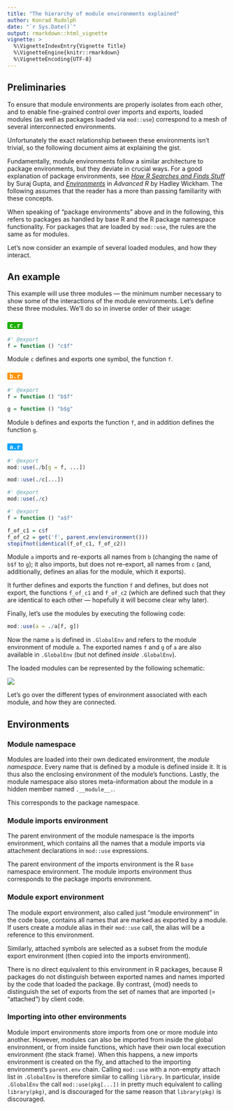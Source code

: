 ```yaml
---
title: "The hierarchy of module environments explained"
author: Konrad Rudolph
date: "`r Sys.Date()`"
output: rmarkdown::html_vignette
vignette: >
  %\VignetteIndexEntry{Vignette Title}
  %\VignetteEngine{knitr::rmarkdown}
  %\VignetteEncoding{UTF-8}
---
```


## Preliminaries

To ensure that module environments are properly isolates from each other, and to
enable fine-grained control over imports and exports, loaded modules (as well as
packages loaded via `mod::use`) correspond to a mesh of several interconnected
environments.

Unfortunately the exact relationship between these environments isn’t trivial,
so the following document aims at explaining the gist.

Fundamentally, module environments follow a similar architecture to package
environments, but they deviate in crucial ways. For a good explanation of
package environments, see [*How R Searches and Finds Stuff*](http://blog.obeautifulcode.com/R/How-R-Searches-And-Finds-Stuff/)
by Suraj Gupta, and [*Environments*](http://adv-r.had.co.nz/Environments.html)
in *Advanced R* by Hadley Wickham. The following assumes that the reader has a
more than passing familiarity with these concepts.

When speaking of “package environments” above and in the following, this refers
to packages as handled by base R and the R package namespace functionality. For
packages that are loaded by `mod::use`, the rules are the same as for modules.

Let’s now consider an example of several loaded modules, and how they interact.

## An example

This example will use three modules — the minimum number necessary to show some
of the interactions of the module environments. Let’s define these three
modules. We’ll do so in inverse order of their usage:

### <code><span style="background: #1DB100; color: white; padding: 0 5px; border-radius: 2px;">c.r</span></code>

```r
#' @export
f = function () "c$f"
```

Module `c` defines and exports one symbol, the function `f`.

### <code><span style="background: #FF9300; color: white; padding: 0 5px; border-radius: 2px;">b.r</span></code>

```r
#' @export
f = function () "b$f"

g = function () "b$g"
```

Module `b` defines and exports the function `f`, and in addition defines the
function `g`.

### <code><span style="background: #00A2FF; color: white; padding: 0 5px; border-radius: 2px;">a.r</span></code>

```r
#' @export
mod::use(./b[g = f, ...])

mod::use(./c[...])

#' @export
mod::use(./c)

#' @export
f = function () "a$f"

f_of_c1 = c$f
f_of_c2 = get('f', parent.env(environment()))
stopifnot(identical(f_of_c1, f_of_c2))
```

Module `a` imports and re-exports all names from `b` (changing the name of `b$f`
to `g`); it also imports, but does not re-export, all names from `c` (and,
additionally, defines an alias for the module, which it exports).

It further defines and exports the function `f` and defines, but does not
export, the functions `f_of_c1` and `f_of_c2` (which are defined such that they
are identical to each other — hopefully it will become clear why later).

Finally, let’s use the modules by executing the following code:

```r
mod::use(a = ./a[f, g])
```

Now the name `a` is defined in `.GlobalEnv` and refers to the module environment
of module `a`. The exported names `f` and `g` of `a` are also available in
`.GlobalEnv` (but not defined *inside* `.GlobalEnv`).

The loaded modules can be represented by the following schematic:

![](environment-schema.png)

Let’s go over the different types of environment associated with each module,
and how they are connected.

## Environments

### Module namespace

Modules are loaded into their own dedicated environment, the *module namespace*.
Every name that is defined by a module is defined inside it. It is thus also the
enclosing environment of the module’s functions. Lastly, the module namespace
also stores meta-information about the module in a hidden member named
`.__module__.`.

This corresponds to the package namespace.

### Module imports environment

The parent environment of the module namespace is the imports environment, which
contains all the names that a module imports via attachment declarations in
`mod::use` expressions.

The parent environment of the imports environment is the R `base` namespace
environment. The module imports environment thus corresponds to the package
imports environment.

### Module export environment

The module export environment, also called just “module environment” in the code
base, contains all names that are marked as exported by a module. If users
create a module alias in their `mod::use` call, the alias will be a reference to
this environment.

Similarly, attached symbols are selected as a subset from the module export
environment (then copied into the imports environment).

There is no direct equivalent to this environment in R packages, because R
packages do not distinguish between exported names and names imported by the
code that loaded the package. By contrast, {mod} needs to distinguish the set of
exports from the set of names that are imported (= “attached”) by client code.

### Importing into other environments

Module import environments store imports from one or more module into another.
However, modules can also be imported from inside the global environment, or
from inside functions, which have their own local execution environment (the
stack frame). When this happens, a new imports environment is created on the
fly, and attached to the importing environment’s `parent.env` chain. Calling
`mod::use` with a non-empty attach list in `.GlobalEnv` is therefore similar to
calling `library`. In particular, inside `.GlobalEnv` the call
`mod::use(pkg[...])` in pretty much equivalent to calling `library(pkg)`, and is
discouraged for the same reason that `library(pkg)` is discouraged.
